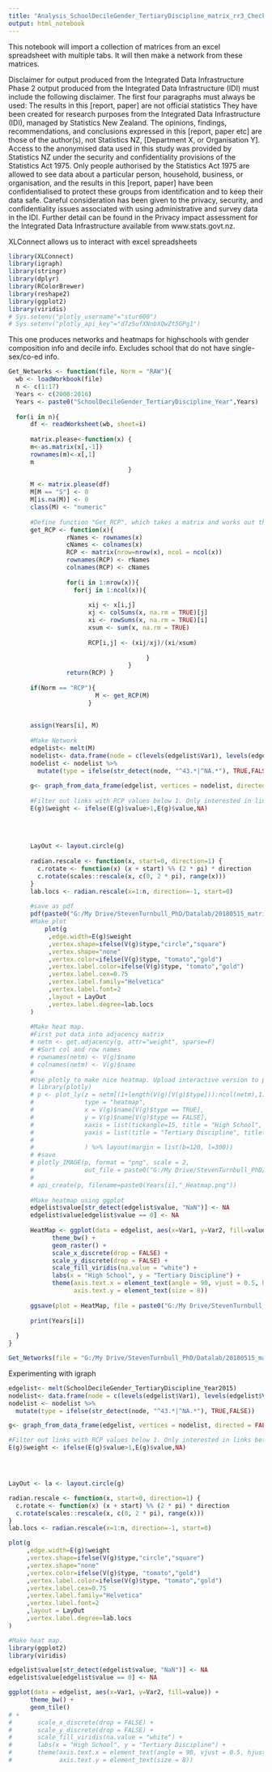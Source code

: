 ```yaml
---
title: "Analysis_SchoolDecileGender_TertiaryDiscipline_matrix_rr3_Checked"
output: html_notebook
---
```


This notebook will import a collection of matrices from an excel spreadsheet with multiple tabs.
It will then make a network from these matrices.

Disclaimer for output produced from the Integrated
Data Infrastructure
Phase 2 output produced from the Integrated Data Infrastructure (IDI) must include the
following disclaimer. The first four paragraphs must always be used:
The results in this [report, paper] are not official statistics They have been created for
research purposes from the Integrated Data Infrastructure (IDI), managed by Statistics
New Zealand.
The opinions, findings, recommendations, and conclusions expressed in this [report,
paper etc] are those of the author(s), not Statistics NZ, [Department X, or Organisation
Y].
Access to the anonymised data used in this study was provided by Statistics NZ under
the security and confidentiality provisions of the Statistics Act 1975. Only people
authorised by the Statistics Act 1975 are allowed to see data about a particular person,
household, business, or organisation, and the results in this [report, paper] have been
confidentialised to protect these groups from identification and to keep their data safe.
Careful consideration has been given to the privacy, security, and confidentiality issues
associated with using administrative and survey data in the IDI. Further detail can be
found in the Privacy impact assessment for the Integrated Data Infrastructure available
from www.stats.govt.nz.


XLConnect allows us to interact with excel spreadsheets
```R
library(XLConnect)
library(igraph)
library(stringr)
library(dplyr)
library(RColorBrewer)
library(reshape2)
library(ggplot2)
library(viridis)
# Sys.setenv("plotly_username"="stur600")
# Sys.setenv("plotly_api_key"="d7z5ufXNnbXQwZt5GPg1")
```

This one produces networks and heatmaps for highschools with gender composition info and decile info. Excludes school that do not have single-sex/co-ed info.
```R
Get_Networks <- function(file, Norm = "RAW"){
  wb <- loadWorkbook(file)
  n <- c(1:17)
  Years <- c(2000:2016)
  Years <- paste0("SchoolDecileGender_TertiaryDiscipline_Year",Years)
  
  for(i in n){
      df <- readWorksheet(wb, sheet=i)
      
      matrix.please<-function(x) {
      m<-as.matrix(x[,-1])
      rownames(m)<-x[,1]
      m
                                 }
      
      M <- matrix.please(df)
      M[M == "S"] <- 0
      M[is.na(M)] <- 0
      class(M) <- "numeric"
      
      #Define function "Get_RCP", which takes a matrix and works out the RCP value for each cell.
      get_RCP <- function(x){
                rNames <- rownames(x)
                cNames <- colnames(x)
                RCP <- matrix(nrow=nrow(x), ncol = ncol(x))
                rownames(RCP) <- rNames
                colnames(RCP) <- cNames
  
                for(i in 1:nrow(x)){
                  for(j in 1:ncol(x)){
                       
                      xij <- x[i,j]
                      xj <- colSums(x, na.rm = TRUE)[j]
                      xi <- rowSums(x, na.rm = TRUE)[i]
                      xsum <- sum(x, na.rm = TRUE)
            
                      RCP[i,j] <- (xij/xj)/(xi/xsum)
                          
                                      }
                                 }
                return(RCP) }
      
      if(Norm == "RCP"){
                        M <- get_RCP(M)
                      }
  
  
      assign(Years[i], M)
      
      #Make Network
      edgelist<- melt(M)
      nodelist<- data.frame(node = c(levels(edgelist$Var1), levels(edgelist$Var2)))
      nodelist <- nodelist %>%
        mutate(type = ifelse(str_detect(node, "^43.*|^NA.*"), TRUE,FALSE))
      
      g<- graph_from_data_frame(edgelist, vertices = nodelist, directed = FALSE)
      
      #Filter out links with RCP values below 1. Only interested in links between high schools and tertiary instritutions that happen relatively more
      E(g)$weight <- ifelse(E(g)$value>1,E(g)$value,NA)
      
      
      
      
      LayOut <- layout.circle(g)
      
      radian.rescale <- function(x, start=0, direction=1) {
        c.rotate <- function(x) (x + start) %% (2 * pi) * direction
        c.rotate(scales::rescale(x, c(0, 2 * pi), range(x)))
      }
      lab.locs <- radian.rescale(x=1:n, direction=-1, start=0)
      
      #save as pdf
      pdf(paste0("G:/My Drive/StevenTurnbull_PhD/Datalab/20180515_matrices/Analysis/Networks/",Years[i],"_",Norm,"_Network.pdf"))
      #Make plot
          plot(g
           ,edge.width=E(g)$weight
           ,vertex.shape=ifelse(V(g)$type,"circle","square")
           ,vertex.shape="none"
           ,vertex.color=ifelse(V(g)$type, "tomato","gold")
           ,vertex.label.color=ifelse(V(g)$type, "tomato","gold")
           ,vertex.label.cex=0.75 
           ,vertex.label.family="Helvetica"
           ,vertex.label.font=2
           ,layout = LayOut
           ,vertex.label.degree=lab.locs
      )
  
      #Make heat map.
      #First put data into adjacency matrix
      # netm <- get.adjacency(g, attr="weight", sparse=F)
      # #Sort col and row names
      # rownames(netm) <- V(g)$name
      # colnames(netm) <- V(g)$name
      # 
      #Use plotly to make nice heatmap. Upload interactive version to plotly and save a png
      # library(plotly)
      # p <- plot_ly(z = netm[(1+length(V(g)[V(g)$type])):ncol(netm),1:length(V(g)[V(g)$type])],
      #              type = "heatmap",
      #              x = V(g)$name[V(g)$type == TRUE],
      #              y = V(g)$name[V(g)$type == FALSE],
      #              xaxis = list(tickangle=15, title = "High School", titlefont=list(size=30)),
      #              yaxis = list(title = "Tertiary Discipline", titlefont=list(size=30))
      #              
      #              ) %>% layout(margin = list(b=120, l=300))
      # #save
      # plotly_IMAGE(p, format = "png", scale = 2,
      #              out_file = paste0("G:/My Drive/StevenTurnbull_PhD/Datalab/20180515_matrices/Analysis/Heatmaps/",Years[i],"_",Norm,"_Heatmap.png"))
      # 
      # api_create(p, filename=paste0(Years[i],"_Heatmap.png"))
      
      #Make heatmap using ggplot
      edgelist$value[str_detect(edgelist$value, "NaN")] <- NA
      edgelist$value[edgelist$value == 0] <- NA
      
      HeatMap <- ggplot(data = edgelist, aes(x=Var1, y=Var2, fill=value)) + 
            theme_bw() +
            geom_raster() +
            scale_x_discrete(drop = FALSE) +
            scale_y_discrete(drop = FALSE) +
            scale_fill_viridis(na.value = "white") +
            labs(x = "High School", y = "Tertiary Discipline") +
            theme(axis.text.x = element_text(angle = 90, vjust = 0.5, hjust = 1,size=8),
                  axis.text.y = element_text(size = 8))
      
      ggsave(plot = HeatMap, file = paste0("G:/My Drive/StevenTurnbull_PhD/Datalab/20180515_matrices/Analysis/Heatmaps/",Years[i],"_",Norm,"_Heatmap.pdf"))
      
      print(Years[i])
      
  }
}
```

```R
Get_Networks(file = "G:/My Drive/StevenTurnbull_PhD/Datalab/20180515_matrices/SchoolDecileGender_TertiaryDiscipline_matrix_rr3_Checked_ExcludeNA.xlsx", Norm = "raw")


```
Experimenting with igraph
```R

edgelist<- melt(SchoolDecileGender_TertiaryDiscipline_Year2015)
nodelist<- data.frame(node = c(levels(edgelist$Var1), levels(edgelist$Var2)))
nodelist <- nodelist %>%
  mutate(type = ifelse(str_detect(node, "^43.*|^NA.*"), TRUE,FALSE))

g<- graph_from_data_frame(edgelist, vertices = nodelist, directed = FALSE)

#Filter out links with RCP values below 1. Only interested in links between high schools and tertiary instritutions that happen relatively more
E(g)$weight <- ifelse(E(g)$value>1,E(g)$value,NA)




LayOut <- la <- layout.circle(g)

radian.rescale <- function(x, start=0, direction=1) {
  c.rotate <- function(x) (x + start) %% (2 * pi) * direction
  c.rotate(scales::rescale(x, c(0, 2 * pi), range(x)))
}
lab.locs <- radian.rescale(x=1:n, direction=-1, start=0)

plot(g
     ,edge.width=E(g)$weight
     ,vertex.shape=ifelse(V(g)$type,"circle","square")
     ,vertex.shape="none"
     ,vertex.color=ifelse(V(g)$type, "tomato","gold")
     ,vertex.label.color=ifelse(V(g)$type, "tomato","gold")
     ,vertex.label.cex=0.75 
     ,vertex.label.family="Helvetica"
     ,vertex.label.font=2
     ,layout = LayOut
     ,vertex.label.degree=lab.locs
)


```

```R
#Make heat map.
library(ggplot2)
library(viridis)

edgelist$value[str_detect(edgelist$value, "NaN")] <- NA
edgelist$value[edgelist$value == 0] <- NA

ggplot(data = edgelist, aes(x=Var1, y=Var2, fill=value)) + 
      theme_bw() +
      geom_tile() 
# +
#       scale_x_discrete(drop = FALSE) +
#       scale_y_discrete(drop = FALSE) +
#       scale_fill_viridis(na.value = "white") +
#       labs(x = "High School", y = "Tertiary Discipline") +
#       theme(axis.text.x = element_text(angle = 90, vjust = 0.5, hjust = 1,size=8),
#             axis.text.y = element_text(size = 8))

```
